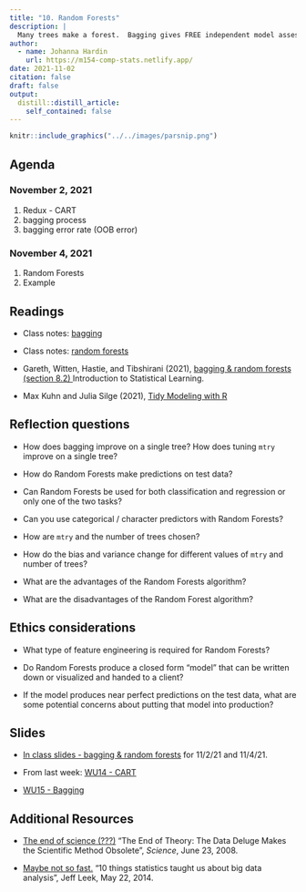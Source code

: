 ```yaml
---
title: "10. Random Forests"
description: |
  Many trees make a forest.  Bagging gives FREE independent model assessment or parameter tuning.  Random Forests have a fantastic variance - bias tradeoff.
author:
  - name: Johanna Hardin
    url: https://m154-comp-stats.netlify.app/  
date: 2021-11-02
citation: false
draft: false
output:
  distill::distill_article:
    self_contained: false
---
```


```r
knitr::include_graphics("../../images/parsnip.png")
```

## Agenda <i class="fas fa-calendar-alt" target="_blank"></i>

### November 2, 2021

1. Redux - CART
2. bagging process
3. bagging error rate (OOB error)

### November 4, 2021

1. Random Forests
2. Example

## Readings <i class="fas fa-book-open"></i> 

* Class notes: <a href = "http://st47s.com/Math154/Notes/class.html#bagging" target= "_blank">bagging</a>

* Class notes: <a href = "http://st47s.com/Math154/Notes/class.html#rf" target= "_blank">random forests</a>


* Gareth, Witten, Hastie, and Tibshirani (2021), <a href = "https://web.stanford.edu/~hastie/ISLR2/ISLRv2_website.pdf" target = "_blank">bagging & random forests (section 8.2) </a> Introduction to Statistical Learning.


* Max Kuhn and Julia Silge (2021), <a href = "https://www.tmwr.org/" target = "_blank">Tidy Modeling with R</a>

## Reflection questions <i class="fas fa-lightbulb"></i>

* How does bagging improve on a single tree?  How does tuning `mtry` improve on a single tree?

* How do Random Forests make predictions on test data?

* Can Random Forests be used for both classification and regression or only one of the two tasks?

* Can you use categorical / character predictors with Random Forests?

* How are `mtry` and the number of trees chosen?

* How do the bias and variance change for different values of `mtry` and number of trees?

* What are the advantages of the Random Forests algorithm?

* What are the disadvantages of the Random Forest algorithm?

## Ethics considerations <i class="fas fa-balance-scale"></i> 

* What type of feature engineering is required for Random Forests?

* Do Random Forests produce a closed form "model" that can be written down or visualized and handed to a client?

* If the model produces near perfect predictions on the test data, what are some potential concerns about putting that model into production?

## Slides <i class="fas fa-desktop"></i> 


* <a href = "https://m154-comp-stats.netlify.app/slides/2021-11-02-rf" target = "_blank">In class slides - bagging & random forests</a> for 11/2/21 and 11/4/21.

* From last week: <a href = "https://m154-comp-stats.netlify.app/slides/Math154_WU14_cart.pdf" target = "_blank">WU14 - CART</a>

* <a href = "https://m154-comp-stats.netlify.app/slides/Math154_WU15_bag.pdf" target = "_blank">WU15 - Bagging</a>

## Additional Resources <i class="fas fa-laptop"></i> 

* <a href = "http://www.wired.com/2008/06/pb-theory/" target = "_blank">The end of science (???)</a> "The End of Theory: The Data Deluge Makes the Scientific Method Obsolete", *Science*, June 23, 2008.

* <a href = "http://simplystatistics.org/2014/05/22/10-things-statistics-taught-us-about-big-data-analysis/" target = "_blank">Maybe not so fast.</a> "10 things statistics taught us about big data analysis", Jeff Leek, May 22, 2014.


